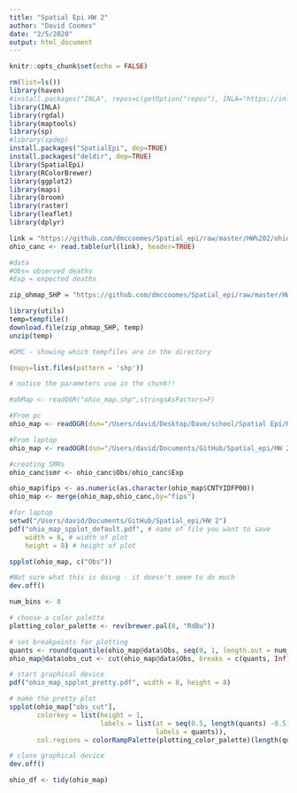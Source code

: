 ```yaml
---
title: "Spatial Epi HW 2"
author: "David Coomes"
date: "2/5/2020"
output: html_document
---
```



```r
knitr::opts_chunk$set(echo = FALSE)
```


```r

rm(list=ls())
library(haven)
#install.packages("INLA", repos=c(getOption("repos"), INLA="https://inla.r-inla-download.org/R/stable"), dep=TRUE)
library(INLA)
library(rgdal)
library(maptools)
library(sp)
#library(spdep)
install.packages("SpatialEpi", dep=TRUE)
install.packages("deldir", dep=TRUE)
library(SpatialEpi)
library(RColorBrewer)
library(ggplot2)
library(maps)
library(broom)
library(raster)
library(leaflet)
library(dplyr)

```


```r

link = "https://github.com/dmccoomes/Spatial_epi/raw/master/HW%202/ohio_2019_version.txt"
ohio_canc <- read.table(url(link), header=TRUE)

#data
#Obs= observed deaths
#Exp = expected deaths

```


```r

zip_ohmap_SHP = "https://github.com/dmccoomes/Spatial_epi/raw/master/HW%202/Ohio%20shape%20files%20(2).zip"

```


```r

library(utils)
temp=tempfile()
download.file(zip_ohmap_SHP, temp)
unzip(temp)

```


```r

#DMC - showing which tempfiles are in the directory

(maps=list.files(pattern = 'shp'))

```


```r
# notice the parameters use in the chunk!!

#ohMap <- readOGR("ohio_map.shp",stringsAsFactors=F) 

#From pc
ohio_map <- readOGR(dsn="/Users/david/Desktop/Dave/school/Spatial Epi/HW 2/HW 2_data", layer = "ohio_map")

#From laptop
ohio_map <- readOGR(dsn="/Users/david/Documents/GitHub/Spatial_epi/HW 2/Ohio shape files", layer="ohio_map")


```


```r

#creating SMRs
ohio_canc$smr <- ohio_canc$Obs/ohio_canc$Exp

```


```r

ohio_map$fips <- as.numeric(as.character(ohio_map$CNTYIDFP00))
ohio_map <- merge(ohio_map,ohio_canc,by="fips")

```


```r

#for laptop
setwd("/Users/david/Documents/GitHub/Spatial_epi/HW 2")
pdf("ohio_map_spplot_default.pdf", # name of file you want to save
    width = 8, # width of plot
    height = 8) # height of plot

spplot(ohio_map, c("Obs"))

#Not sure what this is doing - it doesn't seem to do much 
dev.off()

num_bins <- 8

# choose a color palette
plotting_color_palette <- rev(brewer.pal(8, "RdBu"))

# set breakpoints for plotting
quants <- round(quantile(ohio_map@data$Obs, seq(0, 1, length.out = num_bins)),2)
ohio_map@data$obs_cut <- cut(ohio_map@data$Obs, breaks = c(quants, Inf), include.lowest = TRUE, right = FALSE)   # I modified the breaks

# start graphical device
pdf("ohio_map_spplot_pretty.pdf", width = 8, height = 8)

# make the pretty plot
spplot(ohio_map["obs_cut"],
       colorkey = list(height = 1, 
                       labels = list(at = seq(0.5, length(quants) -0.5), 
                                     labels = quants)),
       col.regions = colorRampPalette(plotting_color_palette)(length(quants)))

# close graphical device
dev.off()


```


```r

ohio_df <- tidy(ohio_map)


```

